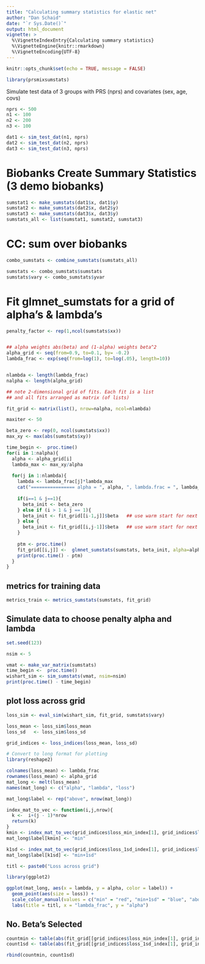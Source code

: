 ```yaml
---
title: "Calculating summary statistics for elastic net"
author: "Dan Schaid"
date: "`r Sys.Date()`"
output: html_document
vignette: >
  %\VignetteIndexEntry{Calculating summary statistics}
  %\VignetteEngine{knitr::rmarkdown}
  %\VignetteEncoding{UTF-8}
---
```


```r
knitr::opts_chunk$set(echo = TRUE, message = FALSE)
```


```r
library(prsmixsumstats)
```

Simulate test data of 3 groups with PRS (nprs) and covariates (sex, age, covs)

```r
nprs <- 500
n1 <- 100
n2 <- 200
n3 <- 100

dat1 <- sim_test_dat(n1, nprs)
dat2 <- sim_test_dat(n2, nprs)
dat3 <- sim_test_dat(n3, nprs)
```

# Biobanks Create Summary Statistics (3 demo biobanks)

```r
sumstat1 <- make_sumstats(dat1$x, dat1$y)
sumstat2 <- make_sumstats(dat2$x, dat2$y)
sumstat3 <- make_sumstats(dat3$x, dat3$y)
sumstats_all <- list(sumstat1, sumstat2, sumstat3)
```

# CC: sum over biobanks

```r
combo_sumstats <- combine_sumstats(sumstats_all)

sumstats <- combo_sumstats$sumstats
sumstats$vary <- combo_sumstats$yvar
```

# Fit glmnet_sumstats for a grid of alpha's & lambda's

```r
penalty_factor <- rep(1,ncol(sumstats$xx))


## alpha weights abs(beta) and (1-alpha) weights beta^2
alpha_grid <- seq(from=0.9, to=0.1, by= -0.2)
lambda_frac <- exp(seq(from=log(1), to=log(.05), length=10))


nlambda <- length(lambda_frac)
nalpha <- length(alpha_grid)

## note 2-dimensional grid of fits. Each fit is a list
## and all fits arranged as matrix (of lists)

fit_grid <- matrix(list(), nrow=nalpha, ncol=nlambda)

maxiter <- 50

beta_zero <- rep(0, ncol(sumstats$xx))
max_xy <- max(abs(sumstats$xy))

time_begin <-  proc.time()
for(i in 1:nalpha){
  alpha <- alpha_grid[i]
  lambda_max <- max_xy/alpha
  
  for(j in 1:nlambda){
    lambda <- lambda_frac[j]*lambda_max
    cat("================ alpha = ", alpha, ", lambda.frac = ", lambda_frac[j], ", lambda = ", lambda, " ==================\n")
    
    if(i==1 & j==1){
      beta_init <- beta_zero
    } else if (i > 1 & j == 1){
      beta_init <- fit_grid[[i-1,j]]$beta   ## use warm start for next fit
    } else {
      beta_init <- fit_grid[[i,j-1]]$beta   ## use warm start for next fit
    }
    
    ptm <- proc.time()
    fit_grid[[i,j]] <-  glmnet_sumstats(sumstats, beta_init, alpha=alpha, lambda=lambda, penalty_factor,  maxiter=500, tol=1e-5, verbose=FALSE)
    print(proc.time() - ptm)
  }
}
```


## metrics for training data

```r

metrics_train <- metrics_sumstats(sumstats, fit_grid)

```

## Simulate data to choose penalty alpha and lambda

```r
set.seed(123)

nsim <- 5

vmat <- make_var_matrix(sumstats)
time_begin <-  proc.time()
wishart_sim <- sim_sumstats(vmat, nsim=nsim)
print(proc.time() - time_begin)
```

## plot loss across grid

```r
loss_sim <- eval_sim(wishart_sim, fit_grid, sumstats$vary)

loss_mean <- loss_sim$loss_mean
loss_sd   <- loss_sim$loss_sd

grid_indices <- loss_indices(loss_mean, loss_sd)

# Convert to long format for plotting
library(reshape2)

colnames(loss_mean) <- lambda_frac
rownames(loss_mean) <- alpha_grid
mat_long <- melt(loss_mean)
names(mat_long) <- c("alpha", "lambda", "loss")

mat_long$label <- rep("above", nrow(mat_long))

index_mat_to_vec <- function(i,j,nrow){
  k <-  i+(j - 1)*nrow
  return(k)
}
kmin <- index_mat_to_vec(grid_indices$loss_min_index[1], grid_indices$loss_min_index[2], nrow(loss_mean))
mat_long$label[kmin] <- "min"

k1sd <- index_mat_to_vec(grid_indices$loss_1sd_index[1], grid_indices$loss_1sd_index[2], nrow(loss_mean))
mat_long$label[k1sd] <- "min+1sd"

titl <- paste0("Loss across grid")

library(ggplot2)

ggplot(mat_long, aes(x = lambda, y = alpha, color = label)) + 
  geom_point(aes(size = loss)) +
  scale_color_manual(values = c("min" = "red", "min+1sd" = "blue", "above" = "black")) +
  labs(title = titl, x = "lambda_frac", y = "alpha")
```

## No. Beta's Selected

```r
countmin <- table(abs(fit_grid[[grid_indices$loss_min_index[1], grid_indices$loss_min_index[2]]]$beta) > 1e-6)
count1sd <- table(abs(fit_grid[[grid_indices$loss_1sd_index[1], grid_indices$loss_1sd_index[2]]]$beta) > 1e-6)

rbind(countmin, count1sd)
```


